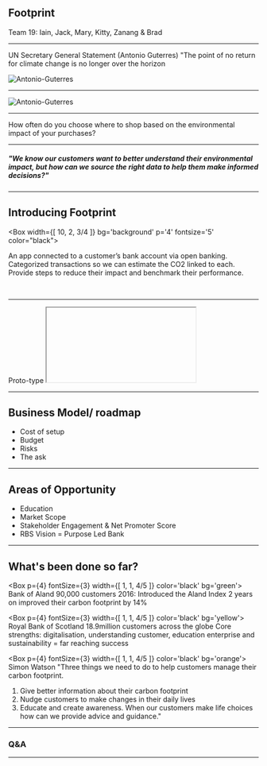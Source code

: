 




## Footprint

<div className="avatar">
    <Avatar src="https://i.ibb.co/R3NCpn3/Whats-App-Image-2019-12-05-at-14-14-40.jpg" />
    <Avatar src="https://i.ibb.co/9btk21P/Whats-App-Image-2019-12-05-at-13-21-23.jpg" />
    <Avatar src="https://i.ibb.co/4ThmDvY/Whats-App-Image-2019-12-05-at-13-22-49.jpg" />
    <Avatar src="https://i.ibb.co/0Q7Rhhw/Whats-App-Image-2019-12-05-at-13-34-15.jpg" />
    <Avatar src="https://i.ibb.co/0ntLktr/Whats-App-Image-2019-12-05-at-14-12-04.jpg" />
    <Avatar src="https://i.ibb.co/Q9Fpsxk/17438742-1659191821052056-4199731567351824384-n.jpg" />
</div>
<div className="team">Team 19: Iain, Jack, Mary, Kitty, Zanang & Brad</div>



---


UN Secretary General Statement (Antonio Guterres)
"The point of no return for climate change is no longer over the horizon 

<img src="https://i.ibb.co/b36fYwX/Antonio-Guterres.jpg" alt="Antonio-Guterres" border="0" />

---

<img src="https://www.universityofcalifornia.edu/sites/default/files/climate_headlines2.jpg" alt="Antonio-Guterres" border="0" />

---

How often do you choose where to shop based on the environmental impact of your purchases?
<Chart />

---

##### "We know our customers want to better understand their environmental impact, but how can we source the right data to help them make informed decisions?"

---

## Introducing Footprint
  
<Box 
  width={[ 10, 2, 3/4 ]} bg='background' p='4' fontsize='5' color="black">
    <p>
      An app connected to a customer’s bank account via open banking. 
      Categorized transactions so we can estimate the CO2 linked to each.
      Provide steps to reduce their impact and benchmark their performance.
    </p>    
</Box>

---

<Link href='http://team19-challenge2019.s3-website-eu-west-1.amazonaws.com'>Proto-type</Link>

<Iframe />

---

## Feedback

- Consumer feedback on MVP
- Sustainability team ⇾ quotes? On Screen
- Comms with working group? ⇾ do we want to include?
- Other feedback?

---


<iframe width="640" height="360" src="https://miro.com/app/embed/o9J_kvnOgo0=/?" frameborder="0" scrolling="no" allowfullscreen></iframe>

---

## Business Model/ roadmap
- Cost of setup
- Budget
- Risks
- The ask

---

## Areas of Opportunity
* Education
* Market Scope
* Stakeholder Engagement & Net Promoter Score
* RBS Vision = Purpose Led Bank

---

## What's been done so far?
<Box
  p={4}
  fontSize={3}
  width={[ 1, 1, 4/5 ]}
  color='black'
  bg='green'>
  Bank of Aland
  90,000 customers 
  2016: Introduced the Aland Index
  2 years on improved their carbon footprint by 14%
</Box>

<Box
  p={4}
  fontSize={3}
  width={[ 1, 1, 4/5 ]}
  color='black'
  bg='yellow'>
Royal Bank of Scotland
18.9million customers across the globe 
Core strengths: digitalisation, understanding customer, education enterprise and sustainability
 = far reaching success
</Box>

<Box
  p={4}
  fontSize={3}
  width={[ 1, 1, 4/5 ]}
  color='black'
  bg='orange'>
  Simon Watson "Three things we need to do to help customers manage their carbon footprint. 
  1. Give better information about their carbon footprint
  2. Nudge customers to make changes in their daily lives
  3. Educate and create awareness. When our customers make life choices how can we provide advice and guidance."
</Box>

---

### Q&A

---
